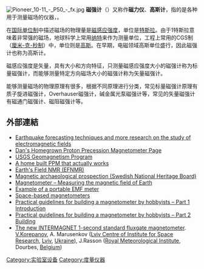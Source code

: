 [[File:Pioneer_10-11_-_P50_-_fx.jpg|thumb]]
'''磁强计'''（{{lang-en|magnetometer}}）又称作'''磁力仪'''、'''高斯计'''，指的是各种用于测量磁场的仪器，。

在[[国际单位制|国际单位制]]中描述磁场的物理量是[[磁感应强度|磁感应强度]]，单位是[[特斯拉|特斯拉]]。由于1特斯拉意味着非常强的磁场，地球科学上常用[[纳特|纳特]]来作为测量单位，工程上常用的CGS制（[[厘米-克-秒制|厘米-克-秒制]]）中，单位则是[[高斯_(單位)|高斯]]。在早期，电磁领域高斯单位盛行，因此磁强计也称为高斯计。

磁感应强度是矢量，具有大小和方向特征，只测量磁感应强度大小的磁强计称为标量磁强计，而能够测量特定方向磁场大小的磁强计称为矢量磁强计。

能够测量磁场的物理原理有很多，根据不同原理进行分类，常见标量磁强计原理有质子旋进磁强计，Overhauser磁强计，碱金属光泵磁强计等，常见的矢量磁强计有磁通门磁强计、磁阻磁强计等。

== 外部連結 ==
{{Commons category|Magnetometers|Magnetometer}}
* [http://www.quakefinder.com Earthquake forecasting techniques and more research on the study of electromagnetic fields] {{Wayback|url=http://www.quakefinder.com/ |date=20191007162714 }}
* [https://web.archive.org/web/20110726092753/http://gerf.org/~jasegler/proton_mag/proton.htm Dan's Homegrown Proton Precession Magnetometer Page]
* [http://geomag.usgs.gov USGS Geomagnetism Program] {{Wayback|url=http://geomag.usgs.gov/ |date=20181022063827 }}
* [http://www.jandspromotions.com/philips2005/Winners/AR1746.htm A home built PPM that actually works] {{Wayback|url=http://www.jandspromotions.com/philips2005/Winners/AR1746.htm |date=20120624083156 }}
* [https://web.archive.org/web/20070731230302/http://www.teachspin.com/instruments/earths_field_NMR/index.shtml Earth's Field NMR (EFNMR)]
* [https://web.archive.org/web/20071009182522/http://hildebrand.raa.se/uv/tjanster/prospektering/eng/2006_prospection_magnet_eng.htm Magnetic archaeological prospection (Swedish National Heritage Board)]
* [https://web.archive.org/web/20181105210317/http://www.magnetometer.org/ Magnetometer – Measuring the magnetic field of Earth]
* [http://www.biostim.com.au/emf-meter.html Example of a portable EMF meter] {{Wayback|url=http://www.biostim.com.au/emf-meter.html |date=20120626092356 }}
* [https://web.archive.org/web/20090321024519/http://ssed.gsfc.nasa.gov/code695/documents/acuna2002.pdf Space-based magnetometers]
* [http://perso.infonie.be/j.g.delannoy/BAT/IntroductiontoMagnetometerTechnology.pdf Practical guidelines for building a magnetometer by hobbyists – Part 1 Introduction] {{Wayback|url=http://perso.infonie.be/j.g.delannoy/BAT/IntroductiontoMagnetometerTechnology.pdf |date=20120710075315 }}
* [http://perso.infonie.be/j.g.delannoy/BAT/PracticalBuildingGuidelines.pdf Practical guidelines for building a magnetometer by hobbyists – Part 2 Building] {{Wayback|url=http://perso.infonie.be/j.g.delannoy/BAT/PracticalBuildingGuidelines.pdf |date=20210224042803 }}
* [https://web.archive.org/web/20120223083457/http://geomag.usgs.gov/iagaxiii/presentations/Korepanov.ppt  The new INTERMAGNET 1-second standard fluxgate magnetometer]. [[Valery_Korepanov|V.Korepanov]], A. Marusenkov ([[Lviv_Centre_of_Institute_for_Space_Research|Lviv Centre of Institute for Space Research]], [[Lviv|Lviv]], [[Ukraine|Ukraine]]), J.Rasson ([[Royal_Meteorological_Institute|Royal Meteorological Institute]], Dourbes, [[Belgium|Belgium]])

[[Category:实验室设备|Category:实验室设备]]
[[Category:度量仪器|Category:度量仪器]]
